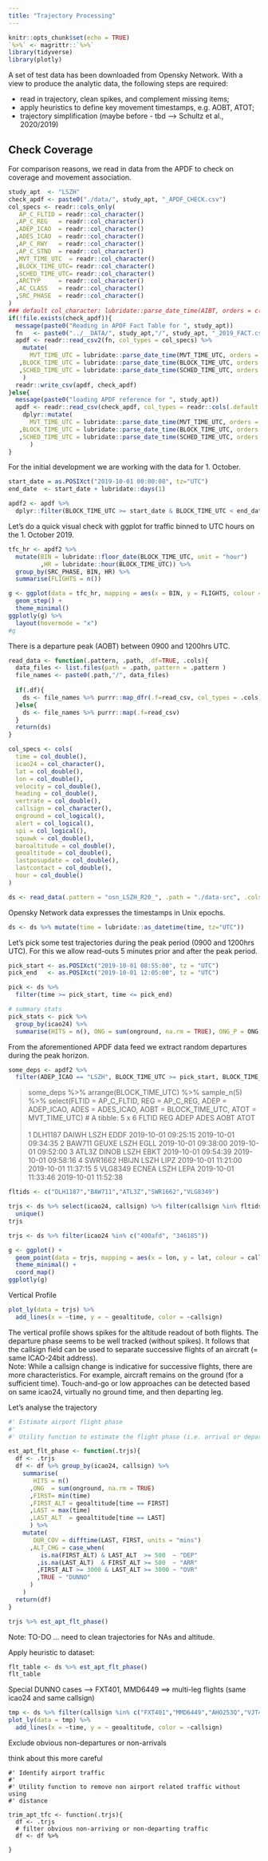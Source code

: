 ```yaml
---
title: "Trajectory Processing"
---
```


```r
knitr::opts_chunk$set(echo = TRUE)
`%>%` <- magrittr::`%>%`
library(tidyverse)
library(plotly)
```

A set of test data has been downloaded from Opensky Network. 
With a view to produce the analytic data, the following steps are required:

* read in trajectory, clean spikes, and complement missing items;
* apply heuristics to define key movement timestamps, e.g. AOBT, ATOT;
* trajectory simplification (maybe before - tbd --> Schultz et al., 2020/2019)

## Check Coverage

For comparison reasons, we read in data from the APDF to check on coverage and movement association.

```r
study_apt  <- "LSZH"
check_apdf <- paste0("./data/", study_apt, "_APDF_CHECK.csv")
col_specs <- readr::cols_only(
   AP_C_FLTID = readr::col_character()
  ,AP_C_REG   = readr::col_character()
  ,ADEP_ICAO  = readr::col_character()
  ,ADES_ICAO  = readr::col_character()
  ,AP_C_RWY   = readr::col_character()
  ,AP_C_STND  = readr::col_character()
  ,MVT_TIME_UTC  = readr::col_character()
  ,BLOCK_TIME_UTC= readr::col_character()
  ,SCHED_TIME_UTC= readr::col_character()
  ,ARCTYP     = readr::col_character()
  ,AC_CLASS   = readr::col_character()
  ,SRC_PHASE  = readr::col_character()
)
### default col_character: lubridate::parse_date_time(AIBT, orders = c("Ymd HMS","dmY HMS")
if(!file.exists(check_apdf)){
  message(paste0("Reading in APDF Fact Table for ", study_apt))
  fn   <- paste0("../__DATA/", study_apt,"/", study_apt, "_2019_FACT.csv") 
  apdf <- readr::read_csv2(fn, col_types = col_specs) %>%
    mutate(
      MVT_TIME_UTC = lubridate::parse_date_time(MVT_TIME_UTC, orders = c("dmY HMS"))
   ,BLOCK_TIME_UTC = lubridate::parse_date_time(BLOCK_TIME_UTC, orders = c("dmY HMS"))
   ,SCHED_TIME_UTC = lubridate::parse_date_time(SCHED_TIME_UTC, orders = c("dmy HMS"))
    )
  readr::write_csv(apdf, check_apdf)
}else{
  message(paste0("loading APDF reference for ", study_apt))
  apdf <- readr::read_csv(check_apdf, col_types = readr::cols(.default = "c")) %>%
    dplyr::mutate(
      MVT_TIME_UTC = lubridate::parse_date_time(MVT_TIME_UTC, orders = c("Ymd HMS"))
   ,BLOCK_TIME_UTC = lubridate::parse_date_time(BLOCK_TIME_UTC, orders = c("Ymd HMS"))
   ,SCHED_TIME_UTC = lubridate::parse_date_time(SCHED_TIME_UTC, orders = c("Ymd HMS"))
      )
}
```

For the initial development we are working with the data for 1. October.

```r
start_date = as.POSIXct("2019-10-01 00:00:00", tz="UTC")
end_date  <- start_date + lubridate::days(1)

apdf2 <- apdf %>% 
  dplyr::filter(BLOCK_TIME_UTC >= start_date & BLOCK_TIME_UTC < end_date)
```

Let's do a quick visual check with ggplot for traffic binned to UTC hours on the 1. October 2019.

```r
tfc_hr <- apdf2 %>% 
  mutate(BIN = lubridate::floor_date(BLOCK_TIME_UTC, unit = "hour")
         ,HR = lubridate::hour(BLOCK_TIME_UTC)) %>%
  group_by(SRC_PHASE, BIN, HR) %>%
  summarise(FLIGHTS = n())

g <- ggplot(data = tfc_hr, mapping = aes(x = BIN, y = FLIGHTS, colour = SRC_PHASE)) +
  geom_step() +
  theme_minimal()
ggplotly(g) %>%
  layout(hovermode = "x")
#g
```

There is a departure peak (AOBT) between 0900 and 1200hrs UTC.

```r
read_data <- function(.pattern, .path, .df=TRUE, .cols){
  data_files <- list.files(path = .path, pattern = .pattern )
  file_names <- paste0(.path,"/", data_files)
  
  if(.df){
    ds <- file_names %>% purrr::map_dfr(.f=read_csv, col_types = .cols)
  }else{
    ds <- file_names %>% purrr::map(.f=read_csv)
  }
  return(ds)
}

col_specs <- cols(
  time = col_double(),
  icao24 = col_character(),
  lat = col_double(),
  lon = col_double(),
  velocity = col_double(),
  heading = col_double(),
  vertrate = col_double(),
  callsign = col_character(),
  onground = col_logical(),
  alert = col_logical(),
  spi = col_logical(),
  squawk = col_double(),
  baroaltitude = col_double(),
  geoaltitude = col_double(),
  lastposupdate = col_double(),
  lastcontact = col_double(),
  hour = col_double()
)

ds <- read_data(.pattern = "osn_LSZH_R20_", .path = "./data-src", .cols=col_specs) 
```

Opensky Network data expresses the timestamps in Unix epochs.

```r
ds <- ds %>% mutate(time = lubridate::as_datetime(time, tz="UTC"))
```

Let's pick some test trajectories during the peak period (0900 and 1200hrs UTC).
For this we allow read-outs 5 minutes prior and after the peak period.

```r
pick_start <- as.POSIXct("2019-10-01 08:55:00", tz = "UTC")
pick_end   <- as.POSIXct("2019-10-01 12:05:00", tz = "UTC")

pick <- ds %>% 
  filter(time >= pick_start, time <= pick_end)

# summary stats
pick_stats <- pick %>% 
  group_by(icao24) %>%
  summarise(HITS = n(), ONG = sum(onground, na.rm = TRUE), ONG_P = ONG / HITS)
```

From the aforementioned APDF data feed we extract random departures during the peak horizon.

```r
some_deps <- apdf2 %>%
  filter(ADEP_ICAO == "LSZH", BLOCK_TIME_UTC >= pick_start, BLOCK_TIME_UTC <= pick_end)
```

> some_deps %>% arrange(BLOCK_TIME_UTC) %>% sample_n(5) %>% select(FLTID = AP_C_FLTID, REG = AP_C_REG, ADEP = ADEP_ICAO, ADES = ADES_ICAO, AOBT = BLOCK_TIME_UTC, ATOT = MVT_TIME_UTC)
# A tibble: 5 x 6
  FLTID   REG   ADEP  ADES  AOBT                ATOT               
  <chr>   <chr> <chr> <chr> <dttm>              <dttm>             
1 DLH1187 DAIWH LSZH  EDDF  2019-10-01 09:25:15 2019-10-01 09:34:35
2 BAW711  GEUXE LSZH  EGLL  2019-10-01 09:38:00 2019-10-01 09:52:00
3 ATL3Z   DINOB LSZH  EBKT  2019-10-01 09:54:39 2019-10-01 09:58:16
4 SWR1662 HBIJN LSZH  LIPZ  2019-10-01 11:21:00 2019-10-01 11:37:15
5 VLG8349 ECNEA LSZH  LEPA  2019-10-01 11:33:46 2019-10-01 11:52:38

```r
fltids <- c("DLH1187","BAW711","ATL3Z","SWR1662","VLG8349")

trjs <- ds %>% select(icao24, callsign) %>% filter(callsign %in% fltids) %>%
  unique()
trjs
```

```r
trjs <- ds %>% filter(icao24 %in% c("400afd", "346185"))

g <- ggplot() + 
  geom_point(data = trjs, mapping = aes(x = lon, y = lat, colour = callsign))+
  theme_minimal() +
  coord_map()
ggplotly(g)
```

Vertical Profile

```r
plot_ly(data = trjs) %>%
  add_lines(x = ~time, y = ~ geoaltitude, color = ~callsign)
```

The vertical profile shows spikes for the altitude readout of both flights.
The departure phase seems to be well tracked (without spikes).
It follows that the callsign field can be used to separate successive flights of an aircraft (= same ICAO-24bit address).    
Note: While a callsign change is indicative for successive flights, there are more characteristics. For example, aircraft remains on the ground (for a sufficient time). Touch-and-go or low approaches can be detected based on same icao24, virtually no ground time, and then departing leg.

Let's analyse the trajectory 

```r
#' Estimate airport flight phase
#'
#' Utility function to estimate the flight phase (i.e. arrival or departure)

est_apt_flt_phase <- function(.trjs){
  df <- .trjs
  df <- df %>% group_by(icao24, callsign) %>% 
    summarise(
       HITS = n()
      ,ONG  = sum(onground, na.rm = TRUE)
      ,FIRST= min(time)
      ,FIRST_ALT = geoaltitude[time == FIRST]
      ,LAST = max(time)
      ,LAST_ALT  = geoaltitude[time == LAST]
      ) %>%
    mutate(
       DUR_COV = difftime(LAST, FIRST, units = "mins")
      ,ALT_CHG = case_when(
         is.na(FIRST_ALT) & LAST_ALT  >= 500  ~ "DEP"
        ,is.na(LAST_ALT)  & FIRST_ALT >= 500  ~ "ARR"
        ,FIRST_ALT >= 3000 & LAST_ALT >= 3000 ~ "OVR"
        ,TRUE ~ "DUNNO"
      ) 
    )
  return(df)
}

trjs %>% est_apt_flt_phase()
```

Note: TO-DO ... need to clean trajectories for NAs and altitude.

Apply heuristic to dataset:

```r
flt_table <- ds %>% est_apt_flt_phase()
flt_table
```

Special DUNNO cases --> FXT401, MMD6449  ==> multi-leg flights (same icao24 and same callsign)

```r
tmp <- ds %>% filter(callsign %in% c("FXT401","MMD6449","AHO253Q","VJT486","NJE720G","PEA301","HBZUR","DUKE15","PEG81"))
plot_ly(data = tmp) %>%
  add_lines(x = ~time, y = ~ geoaltitude, color = ~callsign)
```

Exclude obvious non-departures or non-arrivals

think about this more careful

```{}
#' Identify airport traffic
#'
#' Utility function to remove non airport related traffic without using
#' distance

trim_apt_tfc <- function(.trjs){
  df <- .trjs
  # filter obvious non-arriving or non-departing traffic
  df <- df %>% 
  
}
```







